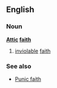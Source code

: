 ==English==
===Noun===
'''[[Attic]] [[faith]]'''
# [[inviolable]] [[faith]]
===See also===
* [[Punic faith]]